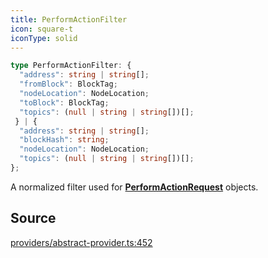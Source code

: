```yaml
---
title: PerformActionFilter
icon: square-t
iconType: solid
---
```


```ts
type PerformActionFilter: {
  "address": string | string[];
  "fromBlock": BlockTag;
  "nodeLocation": NodeLocation;
  "toBlock": BlockTag;
  "topics": (null | string | string[])[];
 } | {
  "address": string | string[];
  "blockHash": string;
  "nodeLocation": NodeLocation;
  "topics": (null | string | string[])[];
};
```

A normalized filter used for [**PerformActionRequest**](/sdk/content/type-aliases/PerformActionRequest) objects.

## Source

[providers/abstract-provider.ts:452](https://github.com/dominant-strategies/quais.js/blob/ed42ffbfe60ddf7e7a3e8a6035ad3d7055fdc6f1/src/providers/abstract-provider.ts#L452)
